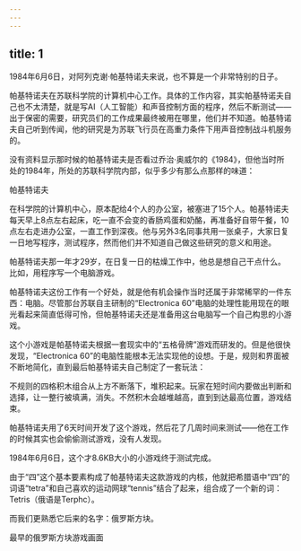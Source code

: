 ```yaml
---
---
---
```

title: 1
---



1984年6月6日，对阿列克谢·帕基特诺夫来说，也不算是一个非常特别的日子。

帕基特诺夫在苏联科学院的计算机中心工作。具体的工作内容，其实帕基特诺夫自己也不太清楚，就是写AI（人工智能）和声音控制方面的程序，然后不断测试——出于保密的需要，研究员们的工作成果最终被用在哪里，他们并不知道。帕基特诺夫自己听到传闻，他的研究是为苏联飞行员在高重力条件下用声音控制战斗机服务的。

没有资料显示那时候的帕基特诺夫是否看过乔治·奥威尔的《1984》，但他当时所处的1984年，所处的苏联科学院内部，似乎多少有那么点那样的味道：

帕基特诺夫



在科学院的计算机中心，原本配给4个人的办公室，被塞进了15个人。帕基特诺夫每天早上8点左右起床，吃一直不会变的香肠鸡蛋和奶酪，再准备好自带午餐，10点左右走进办公室，一直工作到深夜。他与另外3名同事共用一张桌子，大家日复一日地写程序，测试程序，然而他们并不知道自己做这些研究的意义和用途。

帕基特诺夫那一年才29岁，在日复一日的枯燥工作中，他总是想自己干点什么。比如，用程序写一个电脑游戏。

帕基特诺夫这份工作有一个好处，就是他有机会操作当时还属于非常稀罕的一件东西：电脑。尽管那台苏联自主研制的“Electronica 60”电脑的处理性能用现在的眼光看起来简直低得可怜，但帕基特诺夫还是准备用这台电脑写一个自己构思的小游戏。

这个小游戏是帕基特诺夫根据一套现实中的“五格骨牌”游戏而研发的。但是他很快发现，“Electronica 60”的电脑性能根本无法实现他的设想。于是，规则和界面被不断地简化，直到最后帕基特诺夫自己制定了一套玩法：

不规则的四格积木组合从上方不断落下，堆积起来。玩家在短时间内要做出判断和选择，让一整行被填满，消失。不然积木会越堆越高，直到到达最高位置，游戏结束。

帕基特诺夫用了6天时间开发了这个游戏，然后花了几周时间来测试——他在工作的时候其实也会偷偷测试游戏，没有人发现。

1984年6月6日，这个才8.6KB大小的小游戏终于测试完成。

由于“四”这个基本要素构成了帕基特诺夫这款游戏的内核，他就把希腊语中“四”的词语“tetra”和自己喜欢的运动网球“tennis”结合了起来，组合成了一个新的词：Tetris（俄语是Terphc）。

而我们更熟悉它后来的名字：俄罗斯方块。

最早的俄罗斯方块游戏画面